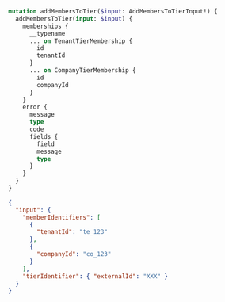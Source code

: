```graphql Query
mutation addMembersToTier($input: AddMembersToTierInput!) {
  addMembersToTier(input: $input) {
    memberships {
      __typename
      ... on TenantTierMembership {
        id
        tenantId
      }
      ... on CompanyTierMembership {
        id
        companyId
      }
    }
    error {
      message
      type
      code
      fields {
        field
        message
        type
      }
    }
  }
}
```

```json Variables
{
  "input": {
    "memberIdentifiers": [
      {
        "tenantId": "te_123"
      },
      {
        "companyId": "co_123"
      }
    ],
    "tierIdentifier": { "externalId": "XXX" }
  }
}
```
